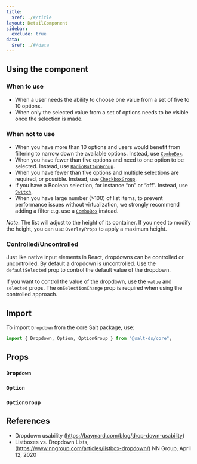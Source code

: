 ```yaml
---
title:
  $ref: ./#/title
layout: DetailComponent
sidebar:
  exclude: true
data:
  $ref: ./#/data
---
```


## Using the component

### When to use

- When a user needs the ability to choose one value from a set of five to 10 options.
- When only the selected value from a set of options needs to be visible once the selection is made.

### When not to use

- When you have more than 10 options and users would benefit from filtering to narrow down the available options. Instead, use [`ComboBox`](../combo-box).
- When you have fewer than five options and need to one option to be selected. Instead, use [`RadioButtonGroup`](../button).
- When you have fewer than five options and multiple selections are required, or possible. Instead, use [`CheckboxGroup`](../checkbox).
- If you have a Boolean selection, for instance “on” or “off”. Instead, use [`Switch`](../switch).
- When you have large number (>100) of list items, to prevent performance issues without virtualization, we strongly recommend adding a filter e.g. use a [`ComboBox`](../combo-box) instead.

_Note_: The list will adjust to the height of its container. If you need to modify the height, you can use `OverlayProps` to apply a maximum height.

### Controlled/Uncontrolled

Just like native input elements in React, dropdowns can be controlled or uncontrolled. By default a dropdown is uncontrolled. Use the `defaultSelected` prop to control the default value of the dropdown.

If you want to control the value of the dropdown, use the `value` and `selected` props. The `onSelectionChange` prop is required when using the controlled approach.

## Import

To import `Dropdown` from the core Salt package, use:

```js
import { Dropdown, Option, OptionGroup } from "@salt-ds/core";
```

## Props

### `Dropdown`

<PropsTable packageName="core" componentName="Dropdown" />

### `Option`

<PropsTable packageName="core" componentName="Option" />

### `OptionGroup`

<PropsTable packageName="core" componentName="OptionGroup" />

## References

- Dropdown usability (https://baymard.com/blog/drop-down-usability)
- Listboxes vs. Dropdown Lists, (https://www.nngroup.com/articles/listbox-dropdown/) NN Group, April 12, 2020

